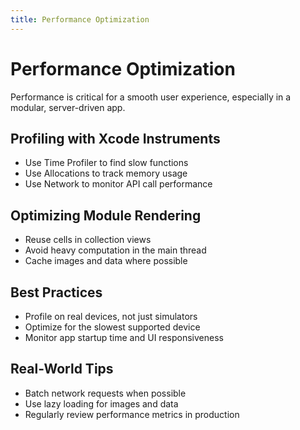 ```yaml
---
title: Performance Optimization
---
```


# Performance Optimization

Performance is critical for a smooth user experience, especially in a modular, server-driven app.

## Profiling with Xcode Instruments
- Use Time Profiler to find slow functions
- Use Allocations to track memory usage
- Use Network to monitor API call performance

## Optimizing Module Rendering
- Reuse cells in collection views
- Avoid heavy computation in the main thread
- Cache images and data where possible

## Best Practices
- Profile on real devices, not just simulators
- Optimize for the slowest supported device
- Monitor app startup time and UI responsiveness

## Real-World Tips
- Batch network requests when possible
- Use lazy loading for images and data
- Regularly review performance metrics in production 